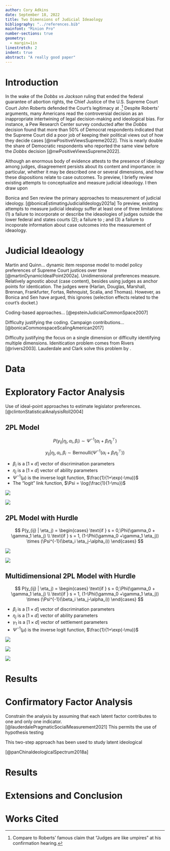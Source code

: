 ```yaml
---
author: Cory Adkins
date: September 18, 2022
title: Two Dimensions of Judicial Ideaology
bibliography: "../references.bib"
mainfont: "Minion Pro"
number-sections: true
geometry:
  - margin=1in
linestretch: 2
indent: true  
abstract: "A really good paper"
---
```


# Introduction

In the wake of the *Dobbs vs Jackson* ruling that ended the federal guarantee of abortion rights, the Chief Justice of the U.S. Supreme Court Court John Roberts defended the Court's legitimacy at  .[^1] Despite Roberts' arguments, many Americans read the controversial decision as an inappropriate intertwining of legal decision-making and ideological bias. For instance, a Pew Research Center survey conducted after the *Dobbs* decision found that  more than 50% of Democrat respondents indicated that the Supreme Court did a poor job of keeping their political views out of how they decide cases [@nwPositiveViewsSupreme2022]. This is nearly double the share of Democratic respondents who reported the same view before the *Dobbs* decision [@nwPositiveViewsSupreme2022]. 

Although an enormous body of evidence attests to the presence of idealogy among judges, disagreement persists about its content and importance: in particular, whether it may be described one or several dimensions, and how these dispositions relate to case outcomes.  To preview, I briefly review existing attempts to conceptualize and measure judicial ideaology. I then draw upon 
  
Bonica and Sen review the primary approaches to measurement of judicial ideology. [@bonicaEstimatingJudicialIdeology2021a] To preview, existing attempts to measure judicial idealogy suffer at least one of three limitations: (1) a failure to incorporate or describe the ideaologies of judges outside the lower federal and states courts (2); a failure to  ; and (3) a failure to incoporate information about case outcomes into the measurement of ideaology.

# Judicial Ideaology

Martin and Quinn... dynamic item response model to model policy preferences of Supreme Court justices over time [@martinDynamicIdealPoint2002a]. Unidimensional preferences measure. Relatively agnostic about (case content), besides using judges as anchor points for identication. The judges were (Harlan, Douglas, Marshall, Brennan, Frankfurter, Fortas, Rehnquist, Scalia, and Thomas). However, as Bonica and Sen have argued, this ignores (selection effects related to the court's docket.) 

Coding-based approaches... [@epsteinJudicialCommonSpace2007] 

Difficulty justifying the coding. Campaign contributions...
[@bonicaCommonspaceScalingAmerican2017]

Difficulty justifying the focus on a single dimension or difficulty identifying multiple dimensions. Idenitication problem comes from Rivers [@rivers2003]. Lauderdale and Clark solve this problem by .

# Data

# Exploratory Factor Analysis

Use of ideal-point approaches to estimate legislator preferences. 
[@clintonStatisticalAnalysisRoll2004] 

## 2PL Model

$$
P(y_{ij} | \eta_j, \alpha_i, \beta_i) \sim \Psi^{-1}(\alpha_i+ \beta_i {\eta_j}^\top)
$$


$$
y_{ij} | \eta_j, \alpha_i, \beta_i \sim \text{Bernoulli}(\Psi^{-1}(\alpha_i + \beta_i {\eta_j}^\top))
$$

- $\beta_i$ is a $[1 \times d]$ vector of discrimination parameters
- $\eta_j$ is a $[1 \times d]$ vector of ability parameters
* $\Psi^{-1}(\mu)$ is the inverse logit function, $\frac{1}{1+\exp(-\mu)}$
* The "logit" link function, $\Psi = \log(\frac{1}{1-\mu})$

![](graphics/ppc_fit_2PL_constrained.png)

![](graphics/ci_constrained.png)

## 2PL Model with Hurdle

::: {.hidden}
$$
P(y_{ij} | \eta_j) = \begin{cases}
\text{if } s = 0,\Phi(\gamma_0 + \gamma_1 \eta_j) \\
\text{if } s = 1, (1-\Phi(\gamma_0 +\gamma_1 \eta_j)) \times (\Psi^{-1}(\beta_i \eta_j-\alpha_i))
\end{cases}
$$
::: 

![](graphics/ppc_2PL_hurdle_constrained.png)

![](graphics/ci_hurdle_constrained.png)

## Multidimensional 2PL Model with Hurdle

::: {.hidden}
$$
P(y_{ij} | \eta_j) = \begin{cases}
\text{if } s = 0,\Phi(\gamma_0 + \gamma_1 \eta_j) \\
\text{if } s = 1, (1-\Phi(\gamma_0 +\gamma_1 \eta_j)) \times (\Psi^{-1}(\beta_i \eta_j-\alpha_i))
\end{cases}
$$
:::

- $\beta_i$ is a $[1 \times d]$ vector of discrimination parameters
- $\eta_j$ is a $[1 \times d]$ vector of ability parameters
- $\gamma_1$ is a $[1 \times d]$ vector of settlement parameters
- $\Psi^{-1}(\mu)$ is the inverse logit function, $\frac{1}{1+\exp(-\mu)}$ 

![](graphics/ppc_2d.png)

![](graphics/2d_eta1.png)

![](graphics/2d_eta2.png)

# Results

# Confirmatory Factor Analysis

Constrain the analysis by assuming that each latent factor contributes to one and only one indicator. [@lauderdalePragmaticSocialMeasurement2021] This permits the use of hypothesis testing 

This two-step approach has been used to study latent ideological 

[@panChinaIdeologicalSpectrum2018a]

# Results

# Extensions and Conclusion

# Works Cited

[^1]: Compare to Roberts' famous claim that "Judges are like umpires" at his confirmation hearing. 
